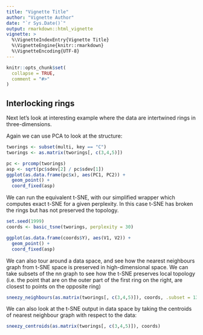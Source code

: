 ```yaml
---
title: "Vignette Title"
author: "Vignette Author"
date: "`r Sys.Date()`"
output: rmarkdown::html_vignette
vignette: >
  %\VignetteIndexEntry{Vignette Title}
  %\VignetteEngine{knitr::rmarkdown}
  %\VignetteEncoding{UTF-8}
---
```


```r
knitr::opts_chunk$set(
  collapse = TRUE,
  comment = "#>"
)
```

## Interlocking rings

Next let's look at interesting example where the data are intertwined rings in 
three-dimensions.

Again we can use PCA to look at the structure:

```r
tworings <- subset(multi, key == "C")
tworings <- as.matrix(tworings[, c(3,4,5)])

pc <- prcomp(tworings)
asp <- sqrt(pc$sdev[2] / pc$sdev[1])
ggplot(as.data.frame(pc$x), aes(PC1, PC2)) +
  geom_point() +
  coord_fixed(asp)
```

We can run the equivalent t-SNE, with our simplified wrapper which computes
exact t-SNE for a given perplexity. In this case t-SNE has broken the rings but
has not preserved the topology.
```r
set.seed(1999)
coords <- basic_tsne(tworings, perplexity = 30)

ggplot(as.data.frame(coords$Y), aes(V1, V2)) +
  geom_point() +
  coord_fixed(asp)

```

We can also tour around a data space, and see how the nearest neighbours
graph from t-SNE space is preserved in high-dimensional space. We can take
subsets of the nn graph to see how the t-SNE preserves local topology 
(i.e. the point that are on the outer part of the first ring on the right, are
closest to points on the opposite ring)

```r
sneezy_neighbours(as.matrix(tworings[, c(3,4,5)]), coords, .subset = 131)
```

We can also look at the t-SNE output in data space by taking the centroids
of nearest neighbour graph with respect to the data:

```r
sneezy_centroids(as.matrix(tworings[, c(3,4,5)]), coords)
```

